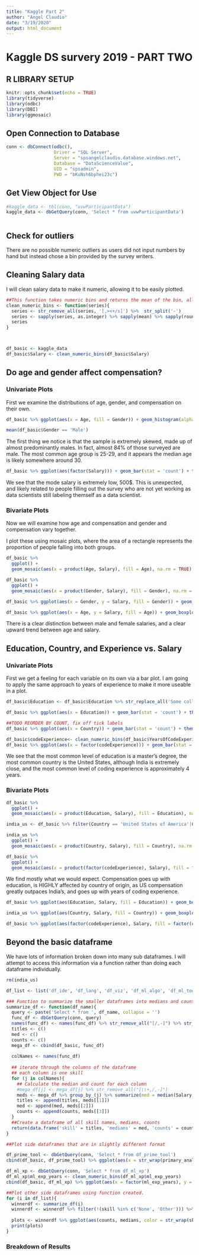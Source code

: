 ```yaml
---
title: "Kaggle Part 2"
author: "Angel Claudio"
date: "3/19/2020"
output: html_document
---
```


# Kaggle DS survery 2019 - PART TWO

## R LIBRARY SETUP

```r
knitr::opts_chunk$set(echo = TRUE)
library(tidyverse)
library(odbc)
library(DBI)
library(ggmosaic)
```

## Open Connection to Database

```r
conn <- dbConnect(odbc(),
                  Driver = "SQL Server",
                  Server = "spsangelclaudio.database.windows.net",
                  Database = "DataScienceValue",
                  UID = "spsadmin",
                  PWD = "bKuNsh6bphei23c")
```

## Get View Object for Use

```r
#kaggle_data <- tbl(conn, "uvwParticipantData")
kaggle_data <- dbGetQuery(conn, 'Select * from uvwParticipantData')
```

```r

```

## Check for outliers

There are no possible numeric outliers as users did not input numbers by hand but instead chose a bin provided by the survey writers.

## Cleaning Salary data


I will clean salary data to make it numeric, allowing it to be easily plotted.

```r

##This function takes numeric bins and returns the mean of the bin, allowing us to more easily order/graph them.
clean_numeric_bins <- function(series){
  series <- str_remove_all(series, '[,><+/s]') %>%  str_split('-')
  series <- sapply(series, as.integer) %>% sapply(mean) %>% sapply(round)
  series
}



df_basic <- kaggle_data
df_basic$Salary <- clean_numeric_bins(df_basic$Salary)
```

## Do age and gender affect compensation?

### Univariate Plots

First we examine the distributions of age, gender, and compensation on their own.

```r
df_basic %>% ggplot(aes(x = Age, fill = Gender)) + geom_histogram(alpha = 0.5, stat = 'count', position = 'identity')

mean(df_basic$Gender == 'Male')
```

The first thing we notice is that the sample is extremely skewed, made up of almost predominantly males. In fact, almost 84% of those surveyed are male. The most common age group is 25-29, and it appears the median age is likely somewhere around 30.

```r
df_basic %>% ggplot(aes(factor(Salary))) + geom_bar(stat = 'count') + theme(axis.text.x = element_text(angle = 90))
```

We see that the mode salary is extremely low, 500$. This is unexpected, and likely related to people filling out the survey who are not yet working as data scientists still labeling themself as a data scientist.

### Bivariate Plots

Now we will examine how age and compensation and gender and compensation vary together.

I plot these using mosaic plots, where the area of a rectangle represents the proportion of people falling into both groups.

```r
df_basic %>%
  ggplot() + 
  geom_mosaic(aes(x = product(Age, Salary), fill = Age), na.rm = TRUE) + xlab('Salary') + ylab('Age') + ggtitle('Salary by Age Group') + theme(axis.text = element_text(size = 6), axis.text.x = element_text(angle = 90))

df_basic %>%
  ggplot() + 
  geom_mosaic(aes(x = product(Gender, Salary), fill = Gender), na.rm = TRUE) + xlab('Salary') + ylab('Gender') + ggtitle('Salary by Gender') + theme(axis.text = element_text(size = 6), axis.text.x = element_text(angle = 90))

df_basic %>% ggplot(aes(x = Gender, y = Salary, fill = Gender)) + geom_boxplot()

df_basic %>% ggplot(aes(x = Age, y = Salary, fill = Age)) + geom_boxplot()
```

There is a clear distinction between male and female salaries, and a clear upward trend between age and salary.


## Education, Country, and Experience vs. Salary

### Univariate Plots

First we get a feeling for each variable on its own via a bar plot. I am going to apply the same approach to years of experience to make it more useable in a plot.

```r
df_basic$Education <- df_basic$Education %>% str_replace_all('Some collegeuniversity study without earning a bachelors', 'Some college') %>% str_replace_all('No formal education past high school', 'High school')

df_basic %>% ggplot(aes(x = Education)) + geom_bar(stat = 'count') + theme(axis.text.x = element_text(angle = 90))

##TODO REORDER BY COUNT, fix off tick labels
df_basic %>% ggplot(aes(x = Country)) + geom_bar(stat = 'count') + theme(axis.text.x = element_text(angle = 90))

df_basic$codeExperience<- clean_numeric_bins(df_basic$YearsOfCodeExperience)
df_basic %>% ggplot(aes(x = factor(codeExperience))) + geom_bar(stat = 'count') + theme(axis.text.x = element_text(angle = 90))
```

We see that the most common level of education is a master's degree, the most common country is the United States, although India is extremely close, and the most common level of coding experience is approximately 4 years.

### Bivariate Plots

```r
df_basic %>%
  ggplot() + 
  geom_mosaic(aes(x = product(Education, Salary), fill = Education), na.rm = TRUE) + xlab('Salary') + ylab('Education') + ggtitle('Salary by Education') + theme(axis.text = element_text(size = 6), axis.text.x = element_text(angle = 90))

india_us <- df_basic %>% filter(Country == 'United States of America'|Country == 'India')

india_us %>%
  ggplot() + 
  geom_mosaic(aes(x = product(Country, Salary), fill = Country), na.rm = TRUE) + xlab('Salary') + ylab('Country') + ggtitle('Salary by Country') + theme(axis.text = element_text(size = 6), axis.text.x = element_text(angle = 90))

df_basic %>%
  ggplot() + 
  geom_mosaic(aes(x = product(factor(codeExperience), Salary), fill = factor(codeExperience)), na.rm = TRUE) + xlab('Salary') + ylab('Coding Experience') + ggtitle('Salary by Coding Experience') + theme(axis.text = element_text(size = 6), axis.text.x = element_text(angle = 90))
```

We find mostly what we would expect. Compensation goes up with education, is HIGHLY affected by country of origin, as US compensation greatly outpaces India's, and goes up with years of coding experience.

```r
df_basic %>% ggplot(aes(Education, Salary, fill = Education)) + geom_boxplot() + theme(axis.text.x = element_text(angle = 90), legend.position = 'None')

india_us %>% ggplot(aes(Country, Salary, fill = Country)) + geom_boxplot() + theme(legend.position = 'None')

df_basic %>% ggplot(aes(factor(codeExperience), Salary, fill = factor(codeExperience))) + geom_boxplot() + xlab('Years of Coding Experience') + theme(legend.position = 'None')
```

## Beyond the basic dataframe

We have lots of information broken down into many sub dataframes. I will attempt to access this information via a function rather than doing each dataframe individually.

```r
rm(india_us)

df_list <- list('df_ide', 'df_lang', 'df_viz', 'df_ml_algo', 'df_ml_tool', 'df_cv', 'df_nlp', 'df_cloud', 'df_cloud_prod', 'df_big_data', 'df_cloud_ml', 'df_db')
```

```r
### Function to summarize the smaller dataframes into medians and counts
summarize_df <- function(df_name){
  query <- paste('Select * from ', df_name, collapse = '')
  func_df <- dbGetQuery(conn, query)
  names(func_df) <- names(func_df) %>% str_remove_all("[/,-]") %>% str_replace_all('\\+', 'plus')
  titles <- c()
  med <- c()
  counts <- c()
  mega_df <- cbind(df_basic, func_df)
  
  colNames <- names(func_df)
  
  ## iterate through the columns of the dataframe
  ## each column is one skill
  for (j in colNames){
    ## Calculate the median and count for each column
    #mega_df[j] <- mega_df[j] %>% str_remove_all("[\\+,/,-]")
    meds <- mega_df %>% group_by_(j) %>% summarize(med = median(Salary, na.rm = T), count = n())
    titles <- append(titles, meds[[1]])
    med <- append(med, meds[[2]])
    counts <- append(counts, meds[[3]])
  }
  ##Create a dataframe of all skill names, medians, counts
  return(data.frame('skill' = titles, 'medians' = med, 'counts' = counts))
}
```

```r

##Plot side dataframes that are in slightly different format

df_prime_tool <- dbGetQuery(conn, 'Select * from df_prime_tool')
cbind(df_basic, df_prime_tool) %>% ggplot(aes(x = str_wrap(primary_analysis_tool, 12), y = Salary, fill = primary_analysis_tool)) + geom_boxplot() + theme(axis.text.x = element_text(size = 6), legend.text = element_text(size = 6)) + xlab('Primary Analysis Tool') + theme(legend.position = 'none')

df_ml_xp <- dbGetQuery(conn, 'Select * from df_ml_xp')
df_ml_xp$ml_exp_years <- clean_numeric_bins(df_ml_xp$ml_exp_years)
cbind(df_basic, df_ml_xp) %>% ggplot(aes(x = factor(ml_exp_years), y = Salary, fill = factor(ml_exp_years))) + geom_boxplot() + xlab('Years of ML Experience') + theme(legend.position = 'None')

##Plot other side dataframes using function created.
for (i in df_list){
  winnerdf <- summarize_df(i)
  winnerdf <- winnerdf %>% filter(!(skill %in% c('None', 'Other'))) %>% filter(!(is.na(skill)))
  
  plots <- winnerdf %>% ggplot(aes(counts, medians, color = str_wrap(skill, 15))) + geom_point() + theme(legend.text = element_text(size = 5), legend.title = element_blank()) + xlab('Popularity (counts)') +ylab('Median Salary')
  print(plots)
}

```

### Breakdown of Results

